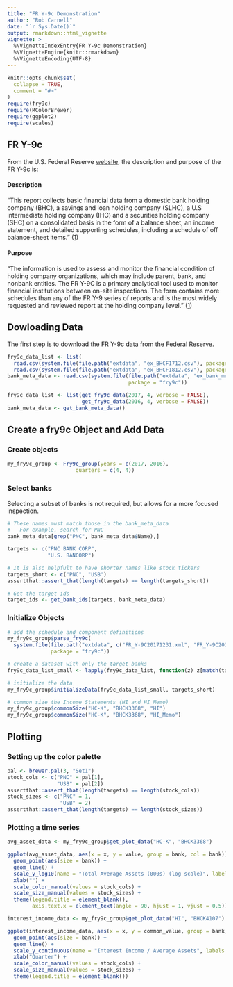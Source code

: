 ---
title: "FR Y-9c Demonstration"
author: "Rob Carnell"
date: "`r Sys.Date()`"
output: rmarkdown::html_vignette
vignette: >
  %\VignetteIndexEntry{FR Y-9c Demonstration}
  %\VignetteEngine{knitr::rmarkdown}
  %\VignetteEncoding{UTF-8}
---

```{r setup, include = FALSE}
knitr::opts_chunk$set(
  collapse = TRUE,
  comment = "#>"
)
require(fry9c)
require(RColorBrewer)
require(ggplot2)
require(scales)
```
## FR Y-9c

From the U.S. Federal Reserve [website](https://www.federalreserve.gov/), the description and purpose of the FR Y-9c is:

#### Description

"This report collects basic financial data from a domestic bank holding company (BHC), a savings and loan holding company (SLHC), a U.S intermediate holding company (IHC) and a securities holding company (SHC) on a consolidated basis in the form of a balance sheet, an income statement, and detailed supporting schedules, including a schedule of off balance-sheet items."
([1](https://www.federalreserve.gov/apps/reportforms/reportdetail.aspx?sOoYJ+5BzDal8cbqnRxZRg==))

#### Purpose

"The information is used to assess and monitor the financial condition of holding company organizations, which may include parent, bank, and nonbank entities. The FR Y-9C is a primary analytical tool used to monitor financial institutions between on-site inspections. The form contains more schedules than any of the FR Y-9 series of reports and is the most widely requested and reviewed report at the holding company level." ([1](https://www.federalreserve.gov/apps/reportforms/reportdetail.aspx?sOoYJ+5BzDal8cbqnRxZRg==))

## Dowloading Data

The first step is to download the FR Y-9c data from the Federal Reserve.

```{r example_download, echo=FALSE}
fry9c_data_list <- list(
  read.csv(system.file(file.path("extdata", "ex_BHCF1712.csv"), package = "fry9c")),
  read.csv(system.file(file.path("extdata", "ex_BHCF1812.csv"), package = "fry9c")))
bank_meta_data <- read.csv(system.file(file.path("extdata", "ex_bank_meta_data.csv"), 
                                       package = "fry9c"))
```

```{r download, echo=TRUE, eval=FALSE}
fry9c_data_list <- list(get_fry9c_data(2017, 4, verbose = FALSE),
                        get_fry9c_data(2016, 4, verbose = FALSE))
bank_meta_data <- get_bank_meta_data()
```

## Create a fry9c Object and Add Data

### Create objects

```{r fry9c_object}
my_fry9c_group <- Fry9c_group(years = c(2017, 2016),
                      quarters = c(4, 4))
```

### Select banks

Selecting a subset of banks is not required, but allows for a more focused inspection.

```{r select_banks}
# These names must match those in the bank_meta_data
#   For example, search for PNC
bank_meta_data[grep("PNC", bank_meta_data$Name),]

targets <- c("PNC BANK CORP",
             "U.S. BANCORP")

# It is also helpfult to have shorter names like stock tickers
targets_short <- c("PNC", "USB")
assertthat::assert_that(length(targets) == length(targets_short))

# Get the target ids
target_ids <- get_bank_ids(targets, bank_meta_data)
```

### Initialize Objects

```{r initialize_objects}
# add the schedule and component definitions
my_fry9c_group$parse_fry9c(
  system.file(file.path("extdata", c("FR_Y-9C20171231.xml", "FR_Y-9C20161231.xml")), 
              package = "fry9c"))

# create a dataset with only the target banks
fry9c_data_list_small <- lapply(fry9c_data_list, function(z) z[match(target_ids, z$RSSD9001),])

# initialize the data
my_fry9c_group$initializeData(fry9c_data_list_small, targets_short)

# common size the Income Statements (HI and HI_Memo)
my_fry9c_group$commonSize("HC-K", "BHCK3368", "HI")
my_fry9c_group$commonSize("HC-K", "BHCK3368", "HI_Memo")
```

## Plotting

### Setting up the color palette

```{r setup_plots}
pal <- brewer.pal(3, "Set1")
stock_cols <- c("PNC" = pal[1],
                "USB" = pal[2])
assertthat::assert_that(length(targets) == length(stock_cols))
stock_sizes <- c("PNC" = 1,
                 "USB" = 2)
assertthat::assert_that(length(targets) == length(stock_sizes))
```

### Plotting a time series

```{r plot_timeseries}
avg_asset_data <- my_fry9c_group$get_plot_data("HC-K", "BHCK3368")

ggplot(avg_asset_data, aes(x = x, y = value, group = bank, col = bank)) +
  geom_point(aes(size = bank)) +
  geom_line() +
  scale_y_log10(name = "Total Average Assets (000s) (log scale)", labels = scales::dollar) +
  xlab("") +
  scale_color_manual(values = stock_cols) +
  scale_size_manual(values = stock_sizes) +
  theme(legend.title = element_blank(),
        axis.text.x = element_text(angle = 90, hjust = 1, vjust = 0.5))

interest_income_data <- my_fry9c_group$get_plot_data("HI", "BHCK4107")

ggplot(interest_income_data, aes(x = x, y = common_value, group = bank, col = bank)) +
  geom_point(aes(size = bank)) +
  geom_line() +
  scale_y_continuous(name = "Interest Income / Average Assets", labels = scales::percent) +
  xlab("Quarter") +
  scale_color_manual(values = stock_cols) +
  scale_size_manual(values = stock_sizes) +
  theme(legend.title = element_blank())

```
